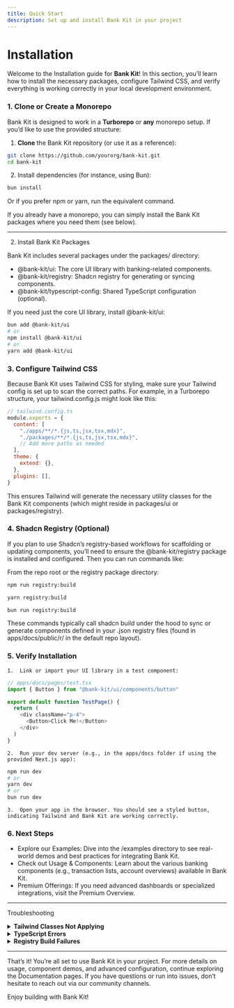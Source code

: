 ```yaml
---
title: Quick Start
description: Set up and install Bank Kit in your project
---
```


# Installation

Welcome to the Installation guide for **Bank Kit**! In this section, you’ll learn how to install the necessary packages, configure Tailwind CSS, and verify everything is working correctly in your local development environment.


### 1. Clone or Create a Monorepo

Bank Kit is designed to work in a **Turborepo** or **any** monorepo setup. If you’d like to use the provided structure:

1. **Clone** the Bank Kit repository (or use it as a reference):

```bash
git clone https://github.com/yourorg/bank-kit.git
cd bank-kit
```

2.	Install dependencies (for instance, using Bun):

```bash
bun install
```

Or if you prefer npm or yarn, run the equivalent command.

If you already have a monorepo, you can simply install the Bank Kit packages where you need them (see below).

---

2. Install Bank Kit Packages

Bank Kit includes several packages under the packages/ directory:
-	@bank-kit/ui: The core UI library with banking-related components.
-	@bank-kit/registry: Shadcn registry for generating or syncing components.
-	@bank-kit/typescript-config: Shared TypeScript configuration (optional).

If you need just the core UI library, install @bank-kit/ui:

```bash
bun add @bank-kit/ui
# or
npm install @bank-kit/ui
# or
yarn add @bank-kit/ui
```

### 3. Configure Tailwind CSS

Because Bank Kit uses Tailwind CSS for styling, make sure your Tailwind config is set up to scan the correct paths. For example, in a Turborepo structure, your tailwind.config.js might look like this:

```js copy
// tailwind.config.ts
module.exports = {
  content: [
    "./apps/**/*.{js,ts,jsx,tsx,mdx}",
    "./packages/**/*.{js,ts,jsx,tsx,mdx}",
    // Add more paths as needed
  ],
  theme: {
    extend: {},
  },
  plugins: [],
}
```

This ensures Tailwind will generate the necessary utility classes for the Bank Kit components (which might reside in packages/ui or packages/registry).

### 4. Shadcn Registry (Optional)

If you plan to use Shadcn’s registry-based workflows for scaffolding or updating components, you’ll need to ensure the @bank-kit/registry package is installed and configured. Then you can run commands like:

From the repo root or the registry package directory:
```bash copy
npm run registry:build
```
```bash copy
yarn registry:build
```
```bash copy
bun run registry:build
```

These commands typically call shadcn build under the hood to sync or generate components defined in your .json registry files (found in apps/docs/public/r/ in the default repo layout).

### 5. Verify Installation
	1.	Link or import your UI library in a test component:

```ts
// apps/docs/pages/test.tsx
import { Button } from "@bank-kit/ui/components/button"

export default function TestPage() {
  return (
    <div className="p-4">
      <Button>Click Me!</Button>
    </div>
  )
}
```

	2.	Run your dev server (e.g., in the apps/docs folder if using the provided Next.js app):

```bash
npm run dev
# or
yarn dev
# or
bun run dev
```


	3.	Open your app in the browser. You should see a styled button, indicating Tailwind and Bank Kit are working correctly.


### 6. Next Steps
-	Explore our Examples: Dive into the /examples directory to see real-world demos and best practices for integrating Bank Kit.
-	Check out Usage & Components: Learn about the various banking components (e.g., transaction lists, account overviews) available in Bank Kit.
-	Premium Offerings: If you need advanced dashboards or specialized integrations, visit the Premium Overview.

---

Troubleshooting

<details>
  <summary><strong>Tailwind Classes Not Applying</strong></summary>
  Double-check that the <code>content</code> array in <code>tailwind.config.js</code> includes <code>./packages/**/*</code> paths, as Bank Kit’s components may reside within <code>packages/ui</code>.
</details>


<details>
  <summary><strong>TypeScript Errors</strong></summary>
  If you encounter TS issues, ensure you are extending the shared <code>@bank-kit/typescript-config</code> (if you want a unified TS config). Also, confirm that <code>typescript</code> is installed in each workspace.
</details>


<details>
  <summary><strong>Registry Build Failures</strong></summary>
  Confirm that <code>shadcn</code> is installed where <code>registry:build</code> is executed. For instance, <code>@bank-kit/registry</code> includes <code>"shadcn": "2.2.0-canary.1"</code>, so ensure dependencies are installed correctly.
</details>

---

That’s it! You’re all set to use Bank Kit in your project. For more details on usage, component demos, and advanced configuration, continue exploring the Documentation pages. If you have questions or run into issues, don’t hesitate to reach out via our community channels.

Enjoy building with Bank Kit!
